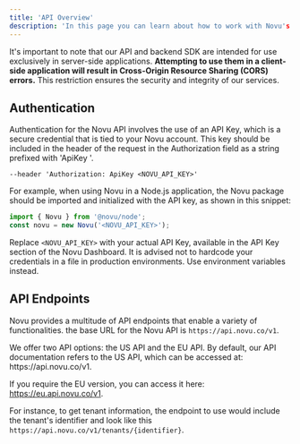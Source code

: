 ```yaml
---
title: 'API Overview'
description: 'In this page you can learn about how to work with Novu's API'
---
```



<Note>It's important to note that our API and backend SDK are intended for use exclusively in server-side applications.
**Attempting to use them in a client-side application will result in Cross-Origin Resource Sharing (CORS) errors.**
This restriction ensures the security and integrity of our services.</Note>


## Authentication

Authentication for the Novu API involves the use of an API Key, which is a secure credential that is tied to your Novu account. This key should be included in the header of the request in the Authorization field as a string prefixed with 'ApiKey '.

```curl
--header 'Authorization: ApiKey <NOVU_API_KEY>'
```

For example, when using Novu in a Node.js application, the Novu package should be imported and initialized with the API key, as shown in this snippet:

```javascript
import { Novu } from '@novu/node';
const novu = new Novu('<NOVU_API_KEY>');
```

Replace `<NOVU_API_KEY>` with your actual API Key, available in the API Key section of the Novu Dashboard. 
<Warning> It is advised not to hardcode your credentials in a file in production environments. Use environment variables instead. </Warning>

## API Endpoints
Novu provides a multitude of API endpoints that enable a variety of functionalities.
the base URL for the Novu API is `https://api.novu.co/v1`. 

<Note> 
We offer two API options: the US API and the EU API. By default, our API documentation refers to the US API, which can be accessed at: https://api.novu.co/v1. 

If you require the EU version, you can access it here: https://eu.api.novu.co/v1.
</Note>

For instance, to get tenant information, the endpoint to use would include the tenant's identifier and look like this `https://api.novu.co/v1/tenants/{identifier}`.


